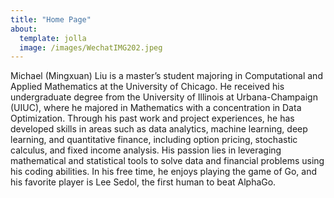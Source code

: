 ```yaml
---
title: "Home Page"
about:
  template: jolla
  image: /images/WechatIMG202.jpeg 
---
```

      
    
Michael (Mingxuan) Liu is a master's student majoring in Computational and Applied Mathematics at the University of Chicago. He received his undergraduate degree from the University of Illinois at Urbana-Champaign (UIUC), where he majored in Mathematics with a concentration in Data Optimization. Through his past work and project experiences, he has developed skills in areas such as data analytics, machine learning, deep learning, and quantitative finance, including option pricing, stochastic calculus, and fixed income analysis. His passion lies in leveraging mathematical and statistical tools to solve data and financial problems using his coding abilities. In his free time, he enjoys playing the game of Go, and his favorite player is Lee Sedol, the first human to beat AlphaGo.
